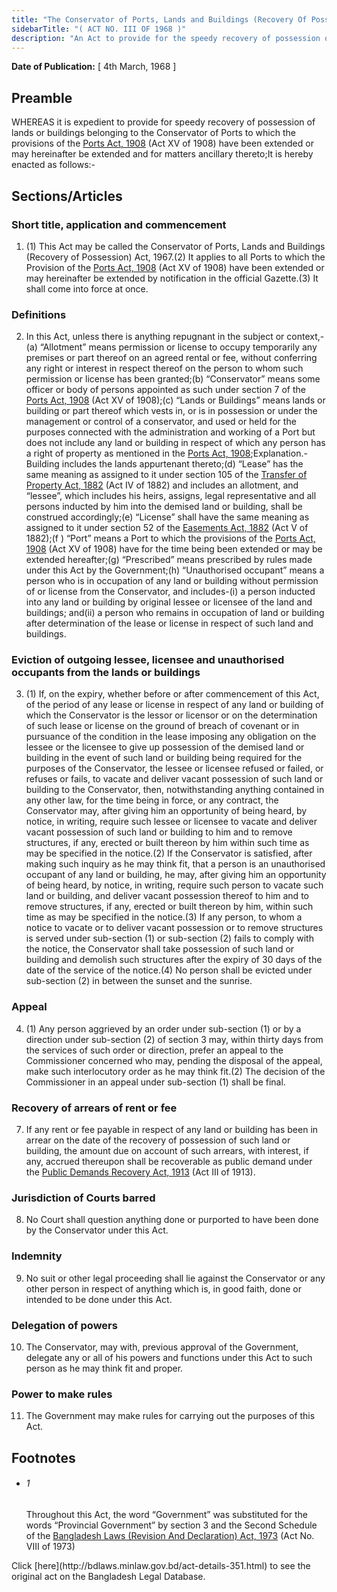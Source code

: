 ```yaml
---
title: "The Conservator of Ports, Lands and Buildings (Recovery Of Possession) Act, 1967 (East Pakistan Act)"
sidebarTitle: "( ACT NO. III OF 1968 )"
description: "An Act to provide for the speedy recovery of possession of lands and buildings belonging to the Conservator of Ports by evicting the outgoing lessees, licensees, and unauthorised occupants therefrom.1♣"
---
```


**Date of Publication:** [ 4th March, 1968 ]

## Preamble

WHEREAS it is expedient to provide for speedy recovery of possession of lands or buildings belonging to the Conservator of Ports to which the provisions of the [Ports Act, 1908](/act-89.html "Ports Act, 1908") (Act XV of 1908) have been extended or may hereinafter be extended and for matters ancillary thereto;It is hereby enacted as follows:-

## Sections/Articles

### Short title, application and commencement

1. (1) This Act may be called the Conservator of Ports, Lands and Buildings (Recovery of Possession) Act, 1967.(2) It applies to all Ports to which the Provision of the [Ports Act, 1908](/act-89.html "Ports Act, 1908") (Act XV of 1908) have been extended or may hereinafter be extended by notification in the official Gazette.(3) It shall come into force at once.

### Definitions

2. In this Act, unless there is anything repugnant in the subject or context,-(a) “Allotment” means permission or license to occupy temporarily any premises or part thereof on an agreed rental or fee, without conferring any right or interest in respect thereof on the person to whom such permission or license has been granted;(b) “Conservator” means some officer or body of persons appointed as such under section 7 of the [Ports Act, 1908](/act-89.html "Ports Act, 1908") (Act XV of 1908);(c) “Lands or Buildings” means lands or building or part thereof which vests in, or is in possession or under the management or control of a conservator, and used or held for the purposes connected with the administration and working of a Port but does not include any land or building in respect of which any person has a right of property as mentioned in the [Ports Act, 1908](/act-89.html "Ports Act, 1908");Explanation.- Building includes the lands appurtenant thereto;(d) “Lease” has the same meaning as assigned to it under section 105 of the [Transfer of Property Act, 1882](/act-48.html "Transfer of Property Act, 1882") (Act IV of 1882) and includes an allotment, and “lessee”, which includes his heirs, assigns, legal representative and all persons inducted by him into the demised land or building, shall be construed accordingly;(e) “License” shall have the same meaning as assigned to it under section 52 of the [Easements Act, 1882](/act-49.html "Easements Act, 1882") (Act V of 1882);(f ) “Port” means a Port to which the provisions of the [Ports Act, 1908](/act-89.html "Ports Act, 1908") (Act XV of 1908) have for the time being been extended or may be extended hereafter;(g) “Prescribed” means prescribed by rules made under this Act by the Government;(h) “Unauthorised occupant” means a person who is in occupation of any land or building without permission of or license from the Conservator, and includes-(i) a person inducted into any land or building by original lessee or licensee of the land and buildings; and(ii) a person who remains in occupation of land or building after determination of the lease or license in respect of such land and buildings.

### Eviction of outgoing lessee, licensee and unauthorised occupants from the lands or buildings

3. (1) If, on the expiry, whether before or after commencement of this Act, of the period of any lease or license in respect of any land or building of which the Conservator is the lessor or licensor or on the determination of such lease or license on the ground of breach of covenant or in pursuance of the condition in the lease imposing any obligation on the lessee or the licensee to give up possession of the demised land or building in the event of such land or building being required for the purposes of the Conservator, the lessee or licensee refused or failed, or refuses or fails, to vacate and deliver vacant possession of such land or building to the Conservator, then, notwithstanding anything contained in any other law, for the time being in force, or any contract, the Conservator may, after giving him an opportunity of being heard, by notice, in writing, require such lessee or licensee to vacate and deliver vacant possession of such land or building to him and to remove structures, if any, erected or built thereon by him within such time as may be specified in the notice.(2) If the Conservator is satisfied, after making such inquiry as he may think fit, that a person is an unauthorised occupant of any land or building, he may, after giving him an opportunity of being heard, by notice, in writing, require such person to vacate such land or building, and deliver vacant possession thereof to him and to remove structures, if any, erected or built thereon by him, within such time as may be specified in the notice.(3) If any person, to whom a notice to vacate or to deliver vacant possession or to remove structures is served under sub-section (1) or sub-section (2) fails to comply with the notice, the Conservator shall take possession of such land or building and demolish such structures after the expiry of 30 days of the date of the service of the notice.(4) No person shall be evicted under sub-section (2) in between the sunset and the sunrise.

### Appeal

4. (1) Any person aggrieved by an order under sub-section (1) or by a direction under sub-section (2) of section 3 may, within thirty days from the services of such order or direction, prefer an appeal to the Commissioner concerned who may, pending the disposal of the appeal, make such interlocutory order as he may think fit.(2) The decision of the Commissioner in an appeal under sub-section (1) shall be final.

### Recovery of arrears of rent or fee

7. If any rent or fee payable in respect of any land or building has been in arrear on the date of the recovery of possession of such land or building, the amount due on account of such arrears, with interest, if any, accrued thereupon shall be recoverable as public demand under the [Public Demands Recovery Act, 1913](/act-98.html "Public Demands Recovery Act, 1913 ") (Act III of 1913).

### Jurisdiction of Courts barred

8. No Court shall question anything done or purported to have been done by the Conservator under this Act.

### Indemnity

9. No suit or other legal proceeding shall lie against the Conservator or any other person in respect of anything which is, in good faith, done or intended to be done under this Act.

### Delegation of powers

10. The Conservator, may with, previous approval of the Government, delegate any or all of his powers and functions under this Act to such person as he may think fit and proper.

### Power to make rules

11. The Government may make rules for carrying out the purposes of this Act.

## Footnotes

- ###### 1

  Throughout this Act, the word “Government” was substituted for the words “Provincial Government” by section 3 and the Second Schedule of the [Bangladesh Laws (Revision And Declaration) Act, 1973](/act-430.html "Bangladesh Laws (Revision And Declaration) Act, 1973") (Act No. VIII of 1973)

<Note>
  Click [here](http://bdlaws.minlaw.gov.bd/act-details-351.html) to see the original act on the Bangladesh Legal Database.
</Note>
